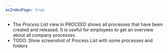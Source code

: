 ```yaml
---
asIndexPage: true
---
```


- The _Process List_ view in PROCEED shows all processes that have been created and released. It is useful for employees to get an overview about all company processes.
- TODO: Show screenshot of Process List with some processes and folders
